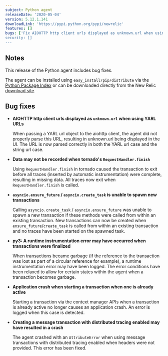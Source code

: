 ```yaml
---
subject: Python agent
releaseDate: '2020-05-04'
version: 5.12.1.141
downloadLink: 'https://pypi.python.org/pypi/newrelic'
features: []
bugs: ['Fix AIOHTTP http client urls displayed as unknown.url when using YARL URLs', 'Fix data not being recorded when using tornado's RequestHandler.finish', 'Fix asyncio.ensure_future / asyncio.create_task being unable to spawn new transactions', 'Fix a runtime instrumentation error occurring when transactions were finalized on Python 3', 'Fix application crash when starting a transaction when one is already active', 'Fix a crash when creating a message transaction with distributed tracing enabled']
security: []
---
```


## Notes

This release of the Python agent includes bug fixes.

The agent can be installed using `easy_install/pip/distribute` via the [Python Package Index](https://pypi.python.org/pypi/newrelic) or can be downloaded directly from the New Relic [download site](http://download.newrelic.com/python_agent/release).

## Bug fixes

* **AIOHTTP http client urls displayed as `unknown.url` when using YARL URLs**

  When passing a YARL url object to the aiohttp client, the agent did not properly parse this URL, resulting in unknown.url being displayed in the UI. The URL is now parsed correctly in both the YARL url case and the string url case.

* **Data may not be recorded when tornado's `RequestHandler.finish`**

  Using `RequestHandler.finish` in tornado caused the transaction to exit before all traces (inserted by automatic instrumentation) were complete, resulting in missing data. All traces now exit when `RequestHandler.finish` is called.

* **`asyncio.ensure_future` / `asyncio.create_task` is unable to spawn new transactions**

  Calling `asyncio.create_task` / `asyncio.ensure_future` was unable to spawn a new transaction if these methods were called from within an existing transaction. New transactions can now be created when `ensure_future`/`create_task` is called from within an existing transaction and no traces have been started on the spawned task.

* **py3: A runtime instrumentation error may have occurred when transactions were finalized**

  When transactions became garbage (if the reference to the transaction was lost as part of a circular reference for example), a runtime instrumentation error may have been logged. The error conditions have been relaxed to allow for certain states within the agent when a transaction becomes garbage.

* **Application crash when starting a transaction when one is already active**

  Starting a transaction via the context manager APIs when a transaction is already active no longer causes an application crash. An error is logged when this case is detected.

* **Creating a message transaction with distributed tracing enabled may have resulted in a crash**

  The agent crashed with an `AttributeError` when using message transactions with distributed tracing enabled when headers were not provided. This error has been fixed.
